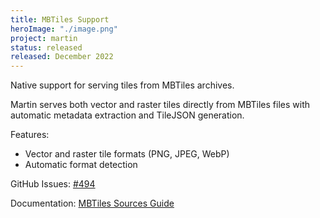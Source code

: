 ```yaml
---
title: MBTiles Support
heroImage: "./image.png"
project: martin
status: released
released: December 2022
---
```


Native support for serving tiles from MBTiles archives.

Martin serves both vector and raster tiles directly from MBTiles files with automatic metadata extraction and TileJSON generation.

Features:

- Vector and raster tile formats (PNG, JPEG, WebP)
- Automatic format detection

GitHub Issues: [#494](https://github.com/maplibre/martin/issues/494)

Documentation: [MBTiles Sources Guide](https://maplibre.org/martin/sources-files.html)
